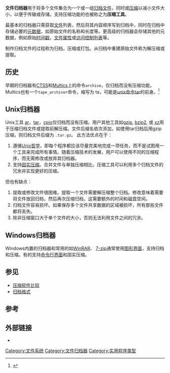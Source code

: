 {{NoteTA|G1=IT}}
'''文件归档器'''用于将多个文件集合为一个或一组[[归档文件|归档文件]]，同时或[[无损压缩|压缩]]以减小文件大小，以便于传输或存储。支持压缩功能的也被称之为'''压缩工具'''。

最基本的归档器只需获取[[计算机文件|文件]]列表，然后将其内容顺序写到归档中，同时在归档中存储必要的[[元数据|元数据]]，如原始文件的名称和长度等。更高级的归档器会存储其他的元数据，例如原始[[时间戳|时间戳]]，[[文件属性|文件属性]]或[[访问控制列表|访问控制列表]]等。

制作归档文件的过程称为归档，压缩或打包。从归档中重建原始文件称为解压缩或提取。

==历史==
早期的归档器有[[CTSS|CTSS]]和[[Multics|Multics]]上的命令<code>archive</code>，仅归档而没有压缩功能。Multics也有一个<code>tape_archiver</code>命令，缩写为 ta，可能是[[Unix命令列表|unix命令]]tar的前身。<ref>{{cite web|last1=Van Vleck|first1=Tom|title=Multics Glossary - A|url=http://www.multicians.org/mga.html|website=multicians.org|accessdate=2016-01-06|archive-date=2018-07-03|archive-url=https://web.archive.org/web/20180703005035/http://www.multicians.org/mga.html|dead-url=no}}</ref>

==Unix归档器==
Unix工具 [[Ar_(Unix)|ar]]，[[tar|tar]]，[[cpio|cpio]]仅归档而没有压缩。用户其他工具如[[gzip|gzip]], [[bzip2|bzip2]], 或 [[xz|xz]]用于压缩归档文件或提取前解压缩。文件后缀名依次添加，如使用tar归档后用gzip压缩，则归档文件后缀为 <code>.tar.gz</code>。
此方法优点在于：
# 遵循[[Unix哲学|Unix哲学]]，即每个程序都应该尽量完美地完成一项任务，而不是试图用一个工具来完成所有事情。随着压缩技术的发展，用户可以使用不同的压缩程序，而无需修改或放弃其归档器。
# 支持[[固实压缩|固实压缩]]。合并文件与单独压缩相比，压缩工具可以利用多个归档文件的冗余并实现更好的压缩。
但也有缺点：
# 提取或修改文件很困难。提取一个文件需要解压缩整个归档。修改意味着需要将文件放回归档，然后再次压缩归档，这需要额外的时间和磁盘空间。
# 归档文件容易损坏。如果保存多个文件共享数据的区域被损坏，所有那些文件都将丢失。
# 除非压缩窗口大于单个文件的大小，否则无法利用文件之间的冗余。

==Windows归档器==
Windows内置的归档器和常用的如[[WinRAR|WinRAR]]、 [[7-zip|7-zip]]通常使用[[图形界面|图形界面]]，支持归档和压缩。有的支持[[命令行界面|命令行界面]]和固实压缩。

== 参见 ==
* [[压缩软件比较|压缩软件比较]]
* [[归档格式|归档格式]]

==参考==
{{Reflist}}

== 外部链接 ==
* {{dmoz|Computers/Data_Formats/Archive/|Archive formats}}

{{DEFAULTSORT:文件归档器}}
[[Category:文件系统|Category:文件系统]]
[[Category:文件归档器|Category:文件归档器]]
[[Category:实用程序类型|Category:实用程序类型]]